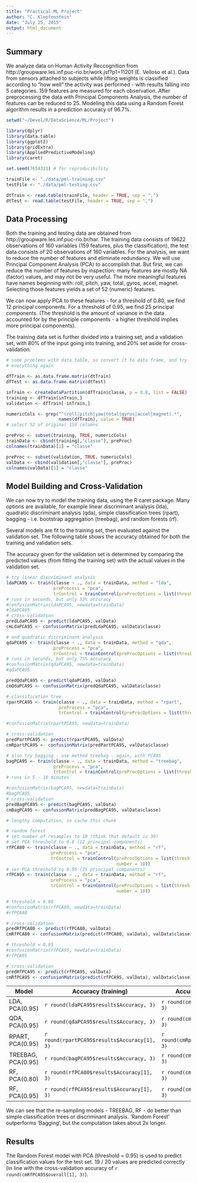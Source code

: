 ```yaml
---
title: "Practical ML Project"
author: "C. Klopfenstein"
date: "July 25, 2015"
output: html_document
---
```


## Summary

We analyze data on Human Activity Reccognition from http://groupware.les.inf.puc-rio.br/work.jsf?p1=11201 (E. Velloso et al.). Data from sensors attached to subjects while lifting weights is classified according to "how well" the activity was performed - with results falling into 5 categories. 159 features are measured for each observation. After preprocessing the data with Principal Components Analysis, the number of features can be reduced to 25. Modeling this data using a Random Forest algorithm results in a prediction accuracy of 96.7%.

<!-- Body -->

```r

setwd("~/Devel/R/DataScience/ML/Project")

library(dplyr)
library(data.table)
library(ggplot2)
library(gridExtra)
library(AppliedPredictiveModeling)
library(caret)

set.seed(7654321) # for reproducibility

trainFile <- "./data/pml-training.csv"
testFile <- "./data/pml-testing.csv"

dtTrain <- read.table(trainFile, header = TRUE, sep = ",")
dtTest <- read.table(testFile, header = TRUE, sep = ",")
```

## Data Processing

Both the training and testing data are obtained from http://groupware.les.inf.puc-rio.br/har. The training data consists of 19622 observations of 160 variables (159 features, plus the classification), the test data consists of 20 observations of 160 variables. For the analysis, we want to reduce the number of features and eliminate redundancy. We will use Principal Component Analysis (PCA) to accomplish that. But first, we can reduce the number of features by inspection: many features are mostly NA (factor) values, and may not be very useful. The more meaningful features have names beginning with: roll, pitch, yaw, total, gyros, accel, magnet. Selecting those features yields a set of 52 (numeric) features.

We can now apply PCA to these features - for a threshold of 0.80, we find 12 principal components. For a threshold of 0.95, we find 25 principal components. (The threshold is the amount of variance in the data accounted for by the principle components - a higher threshold implies more principal components).

The training data set is further divided into a training set, and a validation set, with 80% of the input going into training, and 20% set aside for cross-validation.

```r
# some problems with data.table, so convert it to data frame, and try
# everything again

dfTrain <- as.data.frame.matrix(dtTrain)
dfTest <- as.data.frame.matrix(dtTest)

inTrain <- createDataPartition(dfTrain$classe, p = 0.8, list = FALSE)
training <- dfTrain[inTrain,]
validation <- dfTrain[-inTrain,]

numericCols <- grep("^(roll|pitch|yaw|total|gyros|accel|magnet).*", 
                    names(dfTrain), value = TRUE)
# select 52 of original 159 columns

preProc <- subset(training, TRUE, numericCols)
trainData <- cbind(training[,"classe"], preProc)
colnames(trainData)[1] = "classe"

preProc <- subset(validation, TRUE, numericCols)
valData <- cbind(validation[,"classe"], preProc)
colnames(valData)[1] = "classe"

```

## Model Building and Cross-Validation

We can now try to model the training data, using the R caret package. Many options are available, for example linear discriminant analysis (lda), quadratic discriminant analysis (qda),  simple classification trees (rpart), bagging - i.e. bootstrap aggregation (treebag), and random forests (rf).

Several models are fit to the training set, then evaluated against the validation set. The following table shows the accuracy obtained for both the training and validation sets.

The accuracy given for the validation set is determined by comparing the predicted values (from fitting the training set) with the actual values in the validation set.

```r
# try linear discriminant analysis
ldaPCA95 <- train(classe ~ ., data = trainData, method = "lda",
                  preProcess = "pca",
                  trControl = trainControl(preProcOptions = list(thresh = 0.95)))
# runs in seconds, but only 53% accuracy
#confusionMatrix(ldaPCA95, newdata=trainData)
#ldaPCA95
# cross-validation
predLdaPCA95 <- predict(ldaPCA95, valData)
cmLdaPCA95 <- confusionMatrix(predLdaPCA95, valData$classe)

```

```r
# and quadratic discriminant analysis
qdaPCA95 <- train(classe ~ ., data = trainData, method = "qda",
                  preProcess = "pca",
                  trControl = trainControl(preProcOptions = list(thresh = 0.95)))
# runs in seconds, but only 75% accuracy
#confusionMatrix(qdaPCA95, newdata=trainData)
#qdaPCA95

predQdaPCA95 <- predict(qdaPCA95, valData)
cmQdaPCA95 <- confusionMatrix(predQdaPCA95, valData$classe)

```

```r
# classification tree
rpartPCA95 <- train(classe ~ ., data = trainData, method = "rpart",
                    preProcess = "pca",
                    trControl = trainControl(preProcOptions = list(thresh = 0.95)))

#confusionMatrix(rpartPCA95, newdata=trainData)

# cross-validation
predPartPCA95 <- predict(rpartPCA95, valData)
cmRpartPCA95 <- confusionMatrix(predPartPCA95, valData$classe)

```
```r
# also try bagging - use method treebag - again, with PCA95
bagPCA95 <- train(classe ~ ., data = trainData, method = "treebag",
                  preProcess = "pca",
                  trControl = trainControl(preProcOptions = list(thresh = 0.95)))
# runs in 5 - 10 minutes
```

```r
#confusionMatrix(bagPCA95, newdata=trainData)
#bagPCA95
# cross-validation
predBagPCA95 <- predict(bagPCA95, valData)
cmBagPCA95 <- confusionMatrix(predBagPCA95, valData$classe)

```

```r
# lengthy computation, so cache this chunk

# random forest
# set number of resamples to 10 (think that default is 30)
# set PCA threshold to 0.8 (12 principal components)
rfPCA80 <- train(classe ~ ., data = trainData, method = "rf",
                 preProcess = "pca",
                 trControl = trainControl(preProcOptions = list(thresh = 0.80),
                                          number = 10))
# set PCA threshold to 0.95 (25 principal components)
rfPCA95 <- train(classe ~ ., data = trainData, method = "rf",
                 preProcess = "pca",
                 trControl = trainControl(preProcOptions = list(thresh = 0.95),
                                          number = 10))

```

```r
# threshold = 0.80
#confusionMatrix(rfPCA80, newdata=trainData)
#rfPCA80

# cross-validation
predRfPCA80 <- predict(rfPCA80, valData)
cmRfPCA80 <- confusionMatrix(predict(rfPCA80, valData), valData$classe)

# threshold = 0.95
#confusionMatrix(rfPCA95, newdata=trainData)
#rfPCA95

# cross-validation
predRfPCA95 <- predict(rfPCA95, valData)
cmRfPCA95 <- confusionMatrix(predict(rfPCA95, valData), valData$classe)
```



Model | Accuracy (training) | Accuracy (validation)
---------------|---------------------|--------------------|------------
LDA, PCA(0.95) | `r round(ldaPCA95$results$Accuracy, 3)` | `r round(cmLdaPCA95$overall[1], 3)`
QDA, PCA(0.95) | `r round(qdaPCA95$results$Accuracy, 3)` | `r round(cmQdaPCA95$overall[1], 3)`
RPART, PCA(0.95) | `r round(rpartPCA95$results$Accuracy[1], 3)` | `r round(cmRpartPCA95$overall[1], 3)`
TREEBAG, PCA(0.95) | `r round(bagPCA95$results$Accuracy, 3)` | `r round(cmBagPCA95$overall[1], 3)`
RF, PCA(0.80) | `r round(rfPCA80$results$Accuracy[1], 3)` | `r round(cmRfPCA80$overall[1], 3)`
RF, PCA(0.95) | `r round(rfPCA95$results$Accuracy[1], 3)` | `r round(cmRfPCA95$overall[1], 3)`

We can see that the re-sampling models - TREEBAG, RF - do better than simple classification trees or discriminant analysis. 'Random Forest' outperforms 'Bagging', but the computation takes about 2x longer.


## Results

The Random Forest model with PCA (threshold = 0.95) is used to predict classification values for the test set. 19 / 20 values are predicted correctly (in line with the cross-validation accuracy of 
`r round(cmRfPCA95$overall[1], 3)`).
